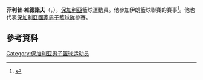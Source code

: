 '''菲利普·維德諾夫'''（{{lang-bg|'''Filip Videnov'''}}，{{bd|1995年|8月6日}}），[[保加利亞|保加利亞]]籃球運動員。他參加伊朗籃球聯賽的賽事<ref>{{Cite web |url=http://www.sportando.com/en/world/asia/152516/filip-videnov-leaves-levski-sofia-to-sign-with-azad.html |title=Filip Videnov leaves Levski Sofia to sign with Azad |access-date=2015-07-17 |archive-url=https://web.archive.org/web/20150525075700/http://www.sportando.com/en/world/asia/152516/filip-videnov-leaves-levski-sofia-to-sign-with-azad.html |archive-date=2015-05-25 |dead-url=yes }}</ref>。他也代表[[保加利亞國家男子籃球隊|保加利亞國家男子籃球隊]]參賽。

==參考資料==
{{reflist}}

{{Authority control}}
{{DEFAULTSORT:Videnov, Filip}}
[[Category:保加利亚男子篮球运动员|Category:保加利亚男子篮球运动员]]